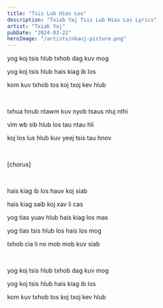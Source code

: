 ```yaml
---
title: "Tsis Lub Hias Los"
description: "Txiab Yaj Tsis Lub Hias Los Lyrics"
artist: "Txiab Yaj"
pubDate: "2024-03-22"
heroImage: "/artists/nkauj-picture.png"
---
```


yog koj tsis hlub txhob dag kuv mog

yog koj tsis hlub hais kiag ib los

kom kuv txhob tos koj txoj kev hlub

<br />

txhua hnub ntawm kuv nyob tsaus ntuj nthi

vim wb sib hlub los tau ntau hli

koj los lus hlub kuv yeej tsis tau hnov

<br />

[chorus]

<br />

hais kiag ib los hauv koj siab

hais kiag saib koj xav li cas

yog tias yuav hlub hais kiag los mas

yog tias tsis hlub los hais los mog

txhob cia li no mob mob kuv siab

<br />

yog koj tsis hlub txhob dag kuv mog

yog koj tsis hlub hais kiag ib los

kom kuv txhob tos koj txoj kev hlub
